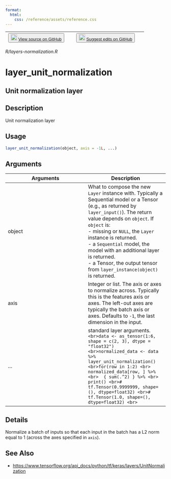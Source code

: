 ```yaml
---
format:
  html:
    css: /reference/assets/reference.css
---
```


| <button class="button"> ![](/reference/assets/GitHub-Mark-32px.png){width="20"} [View source on GitHub](https://github.com/rstudio/keras//blob/main/R/layers-normalization.R) </button> | <button class="button"> ![](/reference/assets/GitHub-Mark-32px.png){width="20"} [Suggest edits on GitHub](https://github.com/rstudio/keras//edit/main/R/layers-normalization.R) </button> |
|:------------------------------:|:--------------------------------------:|

*R/layers-normalization.R*

# layer_unit_normalization

## Unit normalization layer

## Description
Unit normalization layer 


## Usage
```r
layer_unit_normalization(object, axis = -1L, ...) 
```

## Arguments
|Arguments|Description|
|---|---|
| object | What to compose the new `Layer` instance with. Typically a Sequential model or a Tensor (e.g., as returned by `layer_input()`). The return value depends on `object`. If `object` is: <br>- missing or `NULL`, the `Layer` instance is returned. <br>- a `Sequential` model, the model with an additional layer is returned. <br>- a Tensor, the output tensor from `layer_instance(object)` is returned.  |
| axis | Integer or list. The axis or axes to normalize across. Typically this is the features axis or axes. The left-out axes are typically the batch axis or axes. Defaults to `-1`, the last dimension in the input. |
| ... | standard layer arguments. <br>```<br>data <- as_tensor(1:6, shape = c(2, 3), dtype = "float32") <br>normalized_data <- data %>% layer_unit_normalization() <br>for(row in 1:2) <br>  normalized_data[row, ] %>% <br>  { sum(.^2) } %>% <br>  print() <br># tf.Tensor(0.9999999, shape=(), dtype=float32) <br># tf.Tensor(1.0, shape=(), dtype=float32) <br>``` |

## Details
Normalize a batch of inputs so that each input in the batch has a L2 norm equal to 1 (across the axes specified in `axis`). 





## See Also
- [https://www.tensorflow.org/api_docs/python/tf/keras/layers/UnitNormalization](https://www.tensorflow.org/api_docs/python/tf/keras/layers/UnitNormalization)

